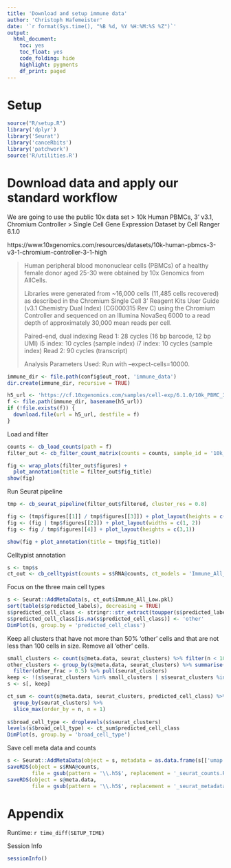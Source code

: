 ```yaml
---
title: 'Download and setup immune data'
author: 'Christoph Hafemeister'
date: '`r format(Sys.time(), "%B %d, %Y %H:%M:%S %Z")`'
output:
  html_document: 
    toc: yes
    toc_float: yes
    code_folding: hide
    highlight: pygments
    df_print: paged
---
```


# Setup

```r
source("R/setup.R")
library('dplyr')
library('Seurat')
library('canceRbits')
library('patchwork')
source('R/utilities.R')
```

# Download data and apply our standard workflow

We are going to use the public 10x data set
> 10k Human PBMCs, 3' v3.1, Chromium Controller
> Single Cell Gene Expression Dataset by Cell Ranger 6.1.0

https://www.10xgenomics.com/resources/datasets/10k-human-pbmcs-3-v3-1-chromium-controller-3-1-high

> Human peripheral blood mononuclear cells (PBMCs) of a healthy female donor aged 25-30 were obtained by 10x Genomics from AllCells.
> 
> Libraries were generated from ~16,000 cells (11,485 cells recovered) as described in the Chromium Single Cell 3' Reagent Kits User Guide (v3.1 Chemistry Dual Index) (CG000315 Rev C) using the Chromium Controller and sequenced on an Illumina NovaSeq 6000 to a read depth of approximately 30,000 mean reads per cell.
> 
> Paired-end, dual indexing Read 1: 28 cycles (16 bp barcode, 12 bp UMI) i5 index: 10 cycles (sample index) i7 index: 10 cycles (sample index) Read 2: 90 cycles (transcript)
> 
> Analysis Parameters Used: Run with --expect-cells=10000.

```r
immune_dir <- file.path(config$out_root, 'immune_data')
dir.create(immune_dir, recursive = TRUE)

h5_url <- 'https://cf.10xgenomics.com/samples/cell-exp/6.1.0/10k_PBMC_3p_nextgem_Chromium_Controller/10k_PBMC_3p_nextgem_Chromium_Controller_filtered_feature_bc_matrix.h5'
f <- file.path(immune_dir, basename(h5_url))
if (!file.exists(f)) {
  download.file(url = h5_url, destfile = f)
}
```
Load and filter

```r
counts <- cb_load_counts(path = f)
filter_out <- cb_filter_count_matrix(counts = counts, sample_id = '10k_PBMC')
```

```r
fig <- wrap_plots(filter_out$figures) +
  plot_annotation(title = filter_out$fig_title)
show(fig)
```

Run Seurat pipeline

```r
tmp <- cb_seurat_pipeline(filter_out$filtered, cluster_res = 0.8)
```


```r
fig <- (tmp$figures[[1]] / tmp$figures[[3]]) + plot_layout(heights = c(3,2))
fig <- (fig | tmp$figures[[2]]) + plot_layout(widths = c(1, 2))
fig <- fig / tmp$figures[[4]] + plot_layout(heights = c(3,1))

show(fig + plot_annotation(title = tmp$fig_title))
```

Celltypist annotation


```r
s <- tmp$s
ct_out <- cb_celltypist(counts = s$RNA@counts, ct_models = 'Immune_All_Low.pkl')
```

Focus on the three main cell types

```r
s <- Seurat::AddMetaData(s, ct_out$Immune_All_Low.pkl)
sort(table(s$predicted_labels), decreasing = TRUE)
s$predicted_cell_class <- stringr::str_extract(toupper(s$predicted_labels), pattern = '(?<!I)T CELLS|MONOCYTES|B CELLS')
s$predicted_cell_class[is.na(s$predicted_cell_class)] <- 'other'
DimPlot(s, group.by = 'predicted_cell_class')
```

Keep all clusters that have not more than 50% 'other' cells and that are not less than 100 cells in size. Remove all 'other' cells.
```r
small_clusters <- count(s@meta.data, seurat_clusters) %>% filter(n < 100) %>% pull(seurat_clusters)
other_clusters <- group_by(s@meta.data, seurat_clusters) %>% summarise(other_frac = sum(predicted_cell_class == 'other') / n()) %>%
  filter(other_frac > 0.5) %>% pull(seurat_clusters)
keep <- !(s$seurat_clusters %in% small_clusters | s$seurat_clusters %in% other_clusters) & s$predicted_cell_class != 'other'
s <- s[, keep]

ct_sum <- count(s@meta.data, seurat_clusters, predicted_cell_class) %>%
  group_by(seurat_clusters) %>%
  slice_max(order_by = n, n = 1)
  
s$broad_cell_type <- droplevels(s$seurat_clusters)
levels(s$broad_cell_type) <- ct_sum$predicted_cell_class
DimPlot(s, group.by = 'broad_cell_type')
```

Save cell meta data and counts

```r
s <- Seurat::AddMetaData(object = s, metadata = as.data.frame(s[['umap']]@cell.embeddings))
saveRDS(object = s$RNA@counts, 
        file = gsub(pattern = '\\.h5$', replacement = '_seurat_counts.Rds', x = f))
saveRDS(object = s@meta.data, 
        file = gsub(pattern = '\\.h5$', replacement = '_seurat_metadata.Rds', x = f))
```


# Appendix

Runtime: `r time_diff(SETUP_TIME)`

Session Info
```r
sessionInfo()
```
